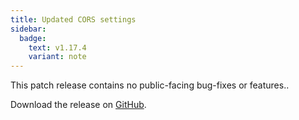 ```yaml
---
title: Updated CORS settings
sidebar:
  badge:
    text: v1.17.4
    variant: note
---
```


This patch release contains no public-facing bug-fixes or features..

Download the release on [GitHub](https://github.com/tenzir/platform/releases/tag/v1.17.4).

